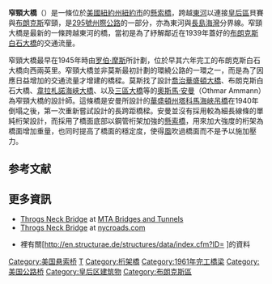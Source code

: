 {{Infobox_Bridge
|bridge_name=窄頸大橋
|native_lang_code=en
|native_name= Throgs Neck Bridge
|image= Aerial View of the Throgs Neck Bridge.jpg
|caption=窄頸大橋的俯瞰圖
|official_name=
|also_known_as=
|carries= [[I-295_(紐約州)|295號州際公路]]
|crosses= [[東河_(紐約市)|東河]]
|locale= [[美國|美國]][[紐約州|紐約州]][[紐約市|紐約市]]<br>[[皇后區|皇后區]]與[[布朗克斯|布朗克斯]]之間
|maint= {{link-en|大都會運輸署橋樑暨隧道管理局|MTA Bridges and Tunnels|三區橋梁暨隧道管理局}}
|id=
|design= [[懸索橋|懸索橋]]
|mainspan= {{convert|548.64|m|ft|0}}
|length= {{convert|886.97|m|ft|0}}
|width=
|clearance= {{convert|43.3|m|ft|0}}
|below=
|aadtraffic= 114,400<ref>{{cite web | url=https://www.nysdot.gov/portal/page/portal/divisions/engineering/technical-services/hds-respository/appendixctdr.pdf | accessdate=2007-05-05 | title=2005 NYSDOT Traffic Data Report: AADT Values for Select Toll Facilities}}</ref>
|open= 1961年1月11日
|closed=
|toll= 8.00[[美元|美元]]；<br>使用電子收費{{link-en|E-ZPass|E-ZPass}}時為5.54美元
|map_cue=
|map_image=
|map_text=
|map_width=
|lat=40.8059
|long=-73.793728
}}
'''窄頸大橋'''（{{lang-en|Throgs Neck Bridge }}）是一條位於[[美國|美國]][[紐約州|紐約州]][[紐約市|紐約市]]的[[懸索橋|懸索橋]]，跨越[[東河_(紐約市)|東河]]以連接[[皇后區|皇后區]]貝賽與[[布朗克斯|布朗克斯]]窄頸，是[[I-295_(紐約州)|295號州際公路]]的一部分，亦為東河與[[長島海灣|長島海灣]]分界線。窄頸大橋是最新的一條跨越東河的橋，當初是為了紓解鄰近在1939年蓋好的[[布朗克斯白石大橋|布朗克斯白石大橋]]的交通流量。

窄頸大橋最早在1945年時由[[罗伯·摩斯|罗伯·摩斯]]所計劃，位於早其六年完工的布朗克斯白石大橋向西兩英里。窄頸大橋並非莫斯最初計劃的環繞公路的一環之一，而是為了因應日益增加的交通流量才增建的橋樑。莫斯找了設計[[喬治華盛頓大橋|喬治華盛頓大橋]]、布朗克斯白石大橋、[[韋拉札諾海峽大橋|韋拉札諾海峽大橋]]、以及[[三區大橋|三區大橋]]等的[[奧斯馬·安曼|奧斯馬·安曼]]（Othmar Ammann）為窄頸大橋的設計師。這條橋是安曼所設計的[[華盛頓州|華盛頓州]][[塔科馬海峽吊橋|塔科馬海峽吊橋]]在1940年倒塌之後，第一次重新嘗試設計的長跨距橋樑。安曼並沒有採用較為細長線條的單純桁架設計，而採用了橋面底部以鋼管桁架加強的[[懸索橋|懸索橋]]，用來加大強度的桁架為橋面增加重量，也同时提高了橋面的穩定度，使得[[風|風]]吹過橋面而不是予以施加壓力。

==参考文献==
<div class="references-small">
<references />
</div>

==更多資訊==
*[http://www.mta.info/bandt/html/throgs.htm Throgs Neck Bridge] {{Wayback|url=http://www.mta.info/bandt/html/throgs.htm |date=20121103214052 }} at [http://www.mta.info/bandt/ MTA Bridges and Tunnels] {{Wayback|url=http://www.mta.info/bandt/ |date=20210420111240 }}
*[http://www.nycroads.com/crossings/throgs-neck/ Throgs Neck Bridge] {{WebCite|url=https://www.webcitation.org/6E00QwO4W?url=http://www.nycroads.com/crossings/throgs-neck/ |date=20130128032716 |dateformat=iso }} at [http://www.nycroads.com nycroads.com] {{Wayback|url=http://www.nycroads.com/ |date=20210422112832 }}
*{{le|Structurae}}裡有關[http://en.structurae.de/structures/data/index.cfm?ID={{{1|s0000534}}} {{{2|窄頸大橋}}}]的資料

{{NYC Bridge}}
{{Crossings navbox
|structure = Crossings
|place = [[东河_(纽约市)|东河]]
|bridge = 窄颈大桥
|bridge signs = [[Image:I-295.svg|25px]]
|upstream = [[长岛海湾|长岛海湾]]
|upstream signs =
|downstream = [[布朗克斯白石大桥|布朗克斯白石大桥]]
|downstream signs = [[Image:I-678.svg|25px]]
}}

[[Category:美国悬索桥|Category:美国悬索桥]]
[[Category:紐約市橋樑|T]]
[[Category:桁架橋|Category:桁架橋]]
[[Category:1961年完工橋梁|Category:1961年完工橋梁]]
[[Category:美国公路桥|Category:美国公路桥]]
[[Category:皇后区建筑物|Category:皇后区建筑物]]
[[Category:布朗克斯區|Category:布朗克斯區]]